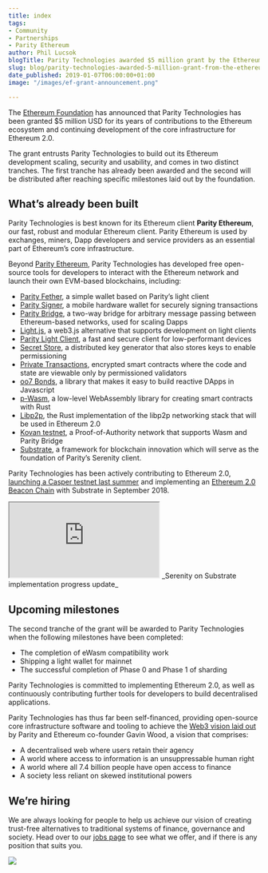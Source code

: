 ```yaml
---
title: index
tags:
- Community
- Partnerships
- Parity Ethereum
author: Phil Lucsok
blogTitle: Parity Technologies awarded $5 million grant by the Ethereum Foundation
slug: blog/parity-technologies-awarded-5-million-grant-from-the-ethereum-foundation/
date_published: 2019-01-07T06:00:00+01:00
image: "/images/ef-grant-announcement.png"

---
```

The [Ethereum Foundation](https://ethereum.org/foundation) has announced that Parity Technologies has been granted $5 million USD for its years of contributions to the Ethereum ecosystem and continuing development of the core infrastructure for Ethereum 2.0.

The grant entrusts Parity Technologies to build out its Ethereum development scaling, security and usability, and comes in two distinct tranches. The first tranche has already been awarded and the second will be distributed after reaching specific milestones laid out by the foundation.

## What’s already been built

Parity Technologies is best known for its Ethereum client **Parity Ethereum**, our fast, robust and modular Ethereum client. Parity Ethereum is used by exchanges, miners, Dapp developers and service providers as an essential part of Ethereum’s core infrastructure.

Beyond [Parity Ethereum](https://parity.io/ethereum), Parity Technologies has developed free open-source tools for developers to interact with the Ethereum network and launch their own EVM-based blockchains, including:

* [Parity Fether](https://github.com/paritytech/fether), a simple wallet based on Parity’s light client
* [Parity Signer](https://paritytech.io/send-transactions-with-mycrypto-beta-and-parity-signer/), a mobile hardware wallet for securely signing transactions
* [Parity Bridge](https://github.com/paritytech/parity-bridge), a two-way bridge for arbitrary message passing between Ethereum-based networks, used for scaling Dapps
* [Light.js](https://www.parity.io/light-js-how-to-build-your-dapp-on-a-light-client/), a web3.js alternative that supports development on light clients
* [Parity Light Client](https://wiki.parity.io/Light-Client), a fast and secure client for low-performant devices
* [Secret Store](https://wiki.parity.io/Secret-Store), a distributed key generator that also stores keys to enable permissioning
* [Private Transactions](https://paritytech.io/private-transactions-webassembly-and-permissioning-new-features-energy-web-foundation-blockchain-for-energy/), encrypted smart contracts where the code and state are viewable only by permissioned validators
* [oo7 Bonds](https://github.com/paritytech/oo7), a library that makes it easy to build reactive DApps in Javascript
* [p-Wasm](https://github.com/paritytech/parity-wasm), a low-level WebAssembly library for creating smart contracts with Rust
* [Libp2p](https://github.com/libp2p/rust-libp2p), the Rust implementation of the libp2p networking stack that will be used in Ethereum 2.0
* [Kovan testnet](https://kovan-stats.parity.io/), a Proof-of-Authority network that supports Wasm and Parity Bridge
* [Substrate](https://www.parity.io/substrate/), a framework for blockchain innovation which will serve as the foundation of Parity’s Serenity client.

Parity Technologies has been actively contributing to Ethereum 2.0, [launching a Casper testnet last summer](https://twitter.com/paritytech/status/1001753206865752067?lang=en) and implementing an [Ethereum 2.0 Beacon Chain](https://www.coindesk.com/ethereum-startup-parity-adds-casper-code-to-custom-blockchain-toolbox) with Substrate in September 2018.

<iframe className="w-full h-56 my-8 sm:h-80 md:h-96" src="https://www.youtube.com/embed/YDJCezRzaXg" allowFullScreen></iframe>
_Serenity on Substrate implementation progress update_

## Upcoming milestones

The second tranche of the grant will be awarded to Parity Technologies when the following milestones have been completed:

* The completion of eWasm compatibility work
* Shipping a light wallet for mainnet
* The successful completion of Phase 0 and Phase 1 of sharding

Parity Technologies is committed to implementing Ethereum 2.0, as well as continuously contributing further tools for developers to build decentralised applications.

Parity Technologies has thus far been self-financed, providing open-source core infrastructure software and tooling to achieve the [Web3 vision laid out](https://medium.com/@gavofyork/why-we-need-web-3-0-5da4f2bf95ab) by Parity and Ethereum co-founder Gavin Wood, a vision that comprises:

* A decentralised web where users retain their agency
* A world where access to information is an unsuppressable human right
* A world where all 7.4 billion people have open access to finance
* A society less reliant on skewed institutional powers

## We’re hiring

We are always looking for people to help us achieve our vision of creating trust-free alternatives to traditional systems of finance, governance and society. Head over to our [jobs page](https://www.parity.io/jobs/) to see what we offer, and if there is any position that suits you.

![](/images/what-do-we-do.jpeg)